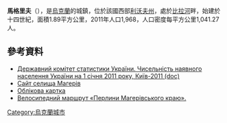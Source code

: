 {{No footnotes|time=2015-09-16T15:31:40+00:00}}
{{coord|50|6|34|N|23|42|15|E|scale:30000|display=title}}

'''馬格里夫'''（{{lang-uk|Магерів}}），是[[烏克蘭|烏克蘭]]的城鎮，位於該國西部[[利沃夫州|利沃夫州]]，處於[[比拉河_(拉塔河支流)|比拉河]]畔，始建於十四世紀，面積1.89平方公里，2011年人口1,968，人口密度每平方公里1,041.27人。

==參考資料==
*[https://web.archive.org/web/20121010205321/http://stat6.stat.lviv.ua/PXWEB2007/ukr/publ/2011/chnas.zip Державний комітет статистики України. Чисельність наявного населення України на 1 січня 2011 року, Київ-2011 (doc)]
* [https://web.archive.org/web/20141218190339/http://mageriv.com.ua/ Сайт селища Магерів]
* [http://gska2.rada.gov.ua/pls/z7502/A005?rdat1=05.07.2008&rf7571=19704 Облікова картка]{{dead link|date=2018年5月 |bot=InternetArchiveBot |fix-attempted=yes }}
* [http://www.szlak.jpartsystem.pl/?g=ua&o=17&fl=ua& Велосипедний маршрут «Перлини Магерівського краю».]{{dead link|date=2018年5月 |bot=InternetArchiveBot |fix-attempted=yes }}

{{Ukraine-geo-stub}}
[[Category:烏克蘭城市|Category:烏克蘭城市]]